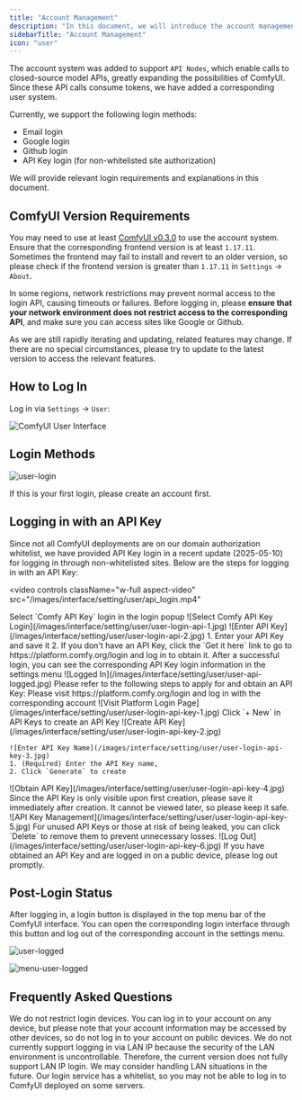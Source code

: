 ```yaml
---
title: "Account Management"
description: "In this document, we will introduce the account management features of ComfyUI, including account login, registration, and logout operations."
sidebarTitle: "Account Management"
icon: "user"
---
```


The account system was added to support `API Nodes`, which enable calls to closed-source model APIs, greatly expanding the possibilities of ComfyUI. Since these API calls consume tokens, we have added a corresponding user system.

Currently, we support the following login methods:

- Email login
- Google login
- Github login
- API Key login (for non-whitelisted site authorization)

We will provide relevant login requirements and explanations in this document.

## ComfyUI Version Requirements

You may need to use at least [ComfyUI v0.3.0](https://github.com/comfyanonymous/ComfyUI/releases/tag/v0.3.30) to use the account system. Ensure that the corresponding frontend version is at least `1.17.11`. Sometimes the frontend may fail to install and revert to an older version, so please check if the frontend version is greater than `1.17.11` in `Settings` -> `About`.

In some regions, network restrictions may prevent normal access to the login API, causing timeouts or failures. Before logging in, please **ensure that your network environment does not restrict access to the corresponding API**, and make sure you can access sites like Google or Github.

<Tip>
As we are still rapidly iterating and updating, related features may change. If there are no special circumstances, please try to update to the latest version to access the relevant features.
</Tip>

## How to Log In

Log in via `Settings` -> `User`:

![ComfyUI User Interface](/images/interface/setting/user.jpg)

## Login Methods

![user-login](/images/interface/setting/user-login.jpg)

If this is your first login, please create an account first.

## Logging in with an API Key

Since not all ComfyUI deployments are on our domain authorization whitelist, we have provided API Key login in a recent update (2025-05-10) for logging in through non-whitelisted sites. Below are the steps for logging in with an API Key:

<video
  controls
  className="w-full aspect-video"
  src="/images/interface/setting/user/api_login.mp4"
></video>

<Tabs>

  <Tab title="Have an API Key">

  <Steps>
  <Step title="Select Comfy API Key Login on the Login Screen">
    Select `Comfy API Key` login in the login popup
    ![Select Comfy API Key Login](/images/interface/setting/user/user-login-api-1.jpg)
  </Step>

  <Step title="Enter Your API Key">
    ![Enter API Key](/images/interface/setting/user/user-login-api-2.jpg)
    1. Enter your API Key and save it
    2. If you don't have an API Key, click the `Get it here` link to go to https://platform.comfy.org/login and log in to obtain it.
  </Step>
  <Step title="Login Successful">
  After a successful login, you can see the corresponding API Key login information in the settings menu
    ![Logged In](/images/interface/setting/user/user-api-logged.jpg)
  </Step>
</Steps>

  </Tab>
  <Tab title="No API Key, Apply for an API Key First">
Please refer to the following steps to apply for and obtain an API Key:
<Steps>
  <Step title="Visit https://platform.comfy.org/login and Log In">
    Please visit https://platform.comfy.org/login and log in with the corresponding account
    ![Visit Platform Login Page](/images/interface/setting/user/user-login-api-key-1.jpg)
  </Step>
  <Step title="Click `+ New` in API Keys to Create an API Key">
    Click `+ New` in API Keys to create an API Key
    ![Create API Key](/images/interface/setting/user/user-login-api-key-2.jpg)
  </Step>
  <Step title="Enter API Key Name">
    
    ![Enter API Key Name](/images/interface/setting/user/user-login-api-key-3.jpg)
    1. (Required) Enter the API Key name,
    2. Click `Generate` to create
  </Step>
  <Step title="Save the Obtained API Key">
    ![Obtain API Key](/images/interface/setting/user/user-login-api-key-4.jpg)
    <Warning>
      Since the API Key is only visible upon first creation, please save it immediately after creation. It cannot be viewed later, so please keep it safe.
    </Warning>
  </Step>
  <Step title="API Key Management">
    ![API Key Management](/images/interface/setting/user/user-login-api-key-5.jpg)
    For unused API Keys or those at risk of being leaked, you can click `Delete` to remove them to prevent unnecessary losses.
  </Step>
    <Step title="(Optional) Log Out">
    ![Log Out](/images/interface/setting/user/user-login-api-key-6.jpg)
    If you have obtained an API Key and are logged in on a public device, please log out promptly.
  </Step>
</Steps>

  </Tab>
</Tabs>

## Post-Login Status

After logging in, a login button is displayed in the top menu bar of the ComfyUI interface. You can open the corresponding login interface through this button and log out of the corresponding account in the settings menu.

![user-logged](/images/interface/setting/user-logged.jpg)

![menu-user-logged](/images/interface/setting/menu-user-logged.jpg)

## Frequently Asked Questions

<AccordionGroup>
  <Accordion title="Are there any login device restrictions?">
   We do not restrict login devices. You can log in to your account on any device, but please note that your account information may be accessed by other devices, so do not log in to your account on public devices.
  </Accordion>

  <Accordion title="Why can't I log in with a LAN IP?">
  We do not currently support logging in via LAN IP because the security of the LAN environment is uncontrollable. Therefore, the current version does not fully support LAN IP login. We may consider handling LAN situations in the future.
  </Accordion>
   <Accordion title="Why can't I log in on some websites?">
  Our login service has a whitelist, so you may not be able to log in to ComfyUI deployed on some servers.
  </Accordion>
</AccordionGroup>